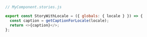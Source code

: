 ```js
// MyComponent.stories.js

export const StoryWithLocale = ({ globals: { locale } }) => {
  const caption = getCaptionForLocale(locale);
  return <>{caption}</>;
};
```